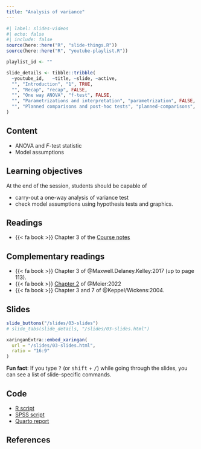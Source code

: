 ```yaml
---
title: "Analysis of variance"
---
```


```r
#| label: slides-videos
#| echo: false
#| include: false
source(here::here("R", "slide-things.R"))
source(here::here("R", "youtube-playlist.R"))

playlist_id <- ""

slide_details <- tibble::tribble(
  ~youtube_id,   ~title, ~slide, ~active,
  "", "Introduction", "1", TRUE,
  "", "Recap", "recap", FALSE,
  "", "One way ANOVA", "f-test", FALSE,
  "", "Parametrizations and interpretation", "parametrization", FALSE,
  "", "Planned comparisons and post-hoc tests", "planned-comparisons", FALSE
)
```


## Content

- ANOVA and _F_-test statistic
- Model assumptions


## Learning objectives

At the end of the session, students should be capable of

- carry-out a one-way analysis of variance test
- check model assumptions using hypothesis tests and graphics.


## Readings

- {{< fa book >}} Chapter 3 of the [Course notes](https://lbelzile.github.io/math80667a/completely_randomized_trials.html)


## Complementary readings

- {{< fa book >}}  Chapter 3 of @Maxwell.Delaney.Kelley:2017 (up to page 113).
- {{< fa book >}}  [Chapter 2](https://stat.ethz.ch/~meier/teaching/anova/completely-randomized-designs.html) of @Meier:2022
- {{< fa book >}}  Chapter 3 and 7 of @Keppel/Wickens:2004.


## Slides

```r
slide_buttons("/slides/03-slides")
# slide_tabs(slide_details, "/slides/03-slides.html")
```

```r
xaringanExtra::embed_xaringan(
  url = "/slides/03-slides.html",
  ratio = "16:9"
)
```

:::{.callout-tip}
**Fun fact**: If you type <kbd>?</kbd> (or <kbd>shift</kbd> + <kbd>/</kbd>) while going through the slides, you can see a list of slide-specific commands.
:::

## Code

- [R script](/content/MATH80667A-03-content.R)
- [SPSS script](/content/MATH80667A-03-content.sps)
- [Quarto report](/content/MATH80667A-03-content.qmd)

## References
